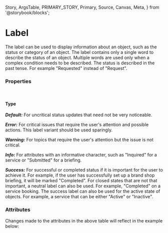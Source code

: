   Story,
  ArgsTable,
  PRIMARY_STORY,
  Primary,
  Source,
  Canvas,
  Meta,
} from '@storybook/blocks';


<Meta of={LabelStories} />

# Label

The label can be used to display information about an object, such as the status or category of an object.
The label contains only a single word to describe the status of an object. Multiple words are used only when a complex condition needs to be described. The status is described in the past tense. For example "Requested" instead of "Request".

### Properties

<br />

#### Type

**_Default:_** For uncritical status updates that need not be very noticeable.

<Story id="components-status-feedback-label--story-010-neutral" />

**_Error:_** For critical issues that require the user's attention and possible actions. This label variant should be
used sparingly.

<Story id="components-status-feedback-label--story-050-error" />

**_Warning:_** For topics that require the user's attention but the issue is not critical.

<Story id="components-status-feedback-label--story-040-warning" />

**_Info:_** For attributes with an informative character, such as "Inquired" for a service or "Submitted" for a briefing.

<Story id="components-status-feedback-label--story-020-info" />

**_Success:_** For successful or completed status if it is important for the user to achieve it. For example, if the user has successfully set up a brand shop briefing, it will be marked "Completed". For closed states that are not that important, a neutral label can also be used. For example, "Completed" on a service booking. The success label can also be used for the active state of objects. For example, a service that can be either "Active" or "Inactive".

<Story id="components-status-feedback-label--story-030-success" />

### Attributes

<ArgsTable story={PRIMARY_STORY} />
Changes made to the attributes in the above table will reflect in the example below:
<Primary />
